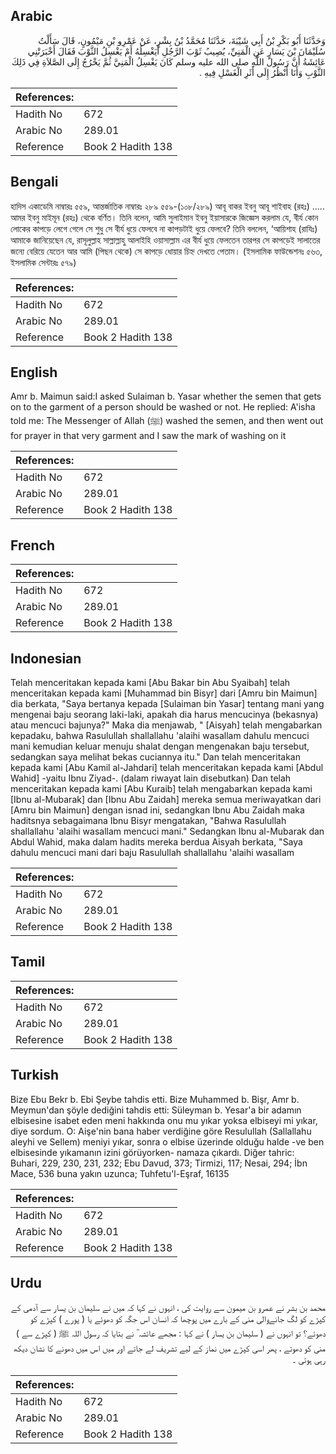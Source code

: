 ## Arabic


<div dir="rtl" lang="ar" style={{fontSize:'larger',backgroundColor:'#f8f9fa',padding:20}}>
وَحَدَّثَنَا أَبُو بَكْرِ بْنُ أَبِي شَيْبَةَ، حَدَّثَنَا مُحَمَّدُ بْنُ بِشْرٍ، عَنْ عَمْرِو بْنِ مَيْمُونٍ، قَالَ سَأَلْتُ سُلَيْمَانَ بْنَ يَسَارٍ عَنِ الْمَنِيِّ، يُصِيبُ ثَوْبَ الرَّجُلِ أَيَغْسِلُهُ أَمْ يَغْسِلُ الثَّوْبَ فَقَالَ أَخْبَرَتْنِي عَائِشَةُ أَنَّ رَسُولَ اللَّهِ صلى الله عليه وسلم كَانَ يَغْسِلُ الْمَنِيَّ ثُمَّ يَخْرُجُ إِلَى الصَّلاَةِ فِي ذَلِكَ الثَّوْبِ وَأَنَا أَنْظُرُ إِلَى أَثَرِ الْغَسْلِ فِيهِ ‏.‏
</div>
<div style={{backgroundColor:'#f8f9fa',padding:20, marginBottom: 10}}><table> <thead> <tr> <th>References:</th> <th></th> </tr> </thead> <tbody><tr><td>Hadith No</td><td>672</td></tr><tr><td>Arabic No</td><td>289.01</td></tr><tr><td>Reference</td><td>Book 2 Hadith 138</td></tr></tbody></table></div>

## Bengali


<div dir="ltr" lang="bn" style={{fontSize:'larger',backgroundColor:'#f8f9fa',padding:20}}>
হাদিস একাডেমি নাম্বারঃ ৫৫৯, আন্তর্জাতিক নাম্বারঃ ২৮৯ ৫৫৯-(১০৮/২৮৯) আবূ বাকর ইবনু আবূ শাইবাহ (রহঃ) ..... আমর ইবনু মাইমূন (রহঃ) থেকে বর্ণিত। তিনি বলেন, আমি সুলাইমান ইবনু ইয়াসারকে জিজ্ঞেস করলাম যে, বীর্য কোন লোকের কাপড়ে লেগে গেলে সে শুধু সে বীর্য ধুয়ে ফেলবে না কাপড়টাই ধুয়ে ফেলবে? তিনি বললেন, ‘আয়িশাহ (রাযিঃ) আমাকে জানিয়েছেন যে, রাসূলুল্লাহ সাল্লাল্লাহু আলাইহি ওয়াসাল্লাম এর বীর্য ধুয়ে ফেলতেন তারপর সে কাপড়েই সালাতের জন্যে বেরিয়ে যেতেন আর আমি (পিছন থেকে) সে কাপড়ে ধোয়ার চিহ্ন দেখতে পেতাম। (ইসলামিক ফাউন্ডেশনঃ ৫৬৩, ইসলামিক সেন্টারঃ ৫৭৯)
</div>
<div style={{backgroundColor:'#f8f9fa',padding:20, marginBottom: 10}}><table> <thead> <tr> <th>References:</th> <th></th> </tr> </thead> <tbody><tr><td>Hadith No</td><td>672</td></tr><tr><td>Arabic No</td><td>289.01</td></tr><tr><td>Reference</td><td>Book 2 Hadith 138</td></tr></tbody></table></div>

## English


<div dir="ltr" lang="en" style={{fontSize:'larger',backgroundColor:'#f8f9fa',padding:20}}>
Amr b. Maimun said:I asked Sulaiman b. Yasar whether the semen that gets on to the garment of a person should be washed or not. He replied: A'isha told me: The Messenger of Allah (ﷺ) washed the semen, and then went out for prayer in that very garment and I saw the mark of washing on it
</div>
<div style={{backgroundColor:'#f8f9fa',padding:20, marginBottom: 10}}><table> <thead> <tr> <th>References:</th> <th></th> </tr> </thead> <tbody><tr><td>Hadith No</td><td>672</td></tr><tr><td>Arabic No</td><td>289.01</td></tr><tr><td>Reference</td><td>Book 2 Hadith 138</td></tr></tbody></table></div>

## French


<div dir="ltr" lang="fr" style={{fontSize:'larger',backgroundColor:'#f8f9fa',padding:20}}>

</div>
<div style={{backgroundColor:'#f8f9fa',padding:20, marginBottom: 10}}><table> <thead> <tr> <th>References:</th> <th></th> </tr> </thead> <tbody><tr><td>Hadith No</td><td>672</td></tr><tr><td>Arabic No</td><td>289.01</td></tr><tr><td>Reference</td><td>Book 2 Hadith 138</td></tr></tbody></table></div>

## Indonesian


<div dir="ltr" lang="id" style={{fontSize:'larger',backgroundColor:'#f8f9fa',padding:20}}>
Telah menceritakan kepada kami [Abu Bakar bin Abu Syaibah] telah menceritakan kepada kami [Muhammad bin Bisyr] dari [Amru bin Maimun] dia berkata, "Saya bertanya kepada [Sulaiman bin Yasar] tentang mani yang mengenai baju seorang laki-laki, apakah dia harus mencucinya (bekasnya) atau mencuci bajunya?" Maka dia menjawab, " [Aisyah] telah mengabarkan kepadaku, bahwa Rasulullah shallallahu 'alaihi wasallam dahulu mencuci mani kemudian keluar menuju shalat dengan mengenakan baju tersebut, sedangkan saya melihat bekas cuciannya itu." Dan telah menceritakan kepada kami [Abu Kamil al-Jahdari] telah menceritakan kepada kami [Abdul Wahid] -yaitu Ibnu Ziyad-. (dalam riwayat lain disebutkan) Dan telah menceritakan kepada kami [Abu Kuraib] telah mengabarkan kepada kami [Ibnu al-Mubarak] dan [Ibnu Abu Zaidah] mereka semua meriwayatkan dari [Amru bin Maimun] dengan isnad ini, sedangkan Ibnu Abu Zaidah maka haditsnya sebagaimana Ibnu Bisyr mengatakan, "Bahwa Rasulullah shallallahu 'alaihi wasallam mencuci mani." Sedangkan Ibnu al-Mubarak dan Abdul Wahid, maka dalam hadits mereka berdua Aisyah berkata, "Saya dahulu mencuci mani dari baju Rasulullah shallallahu 'alaihi wasallam
</div>
<div style={{backgroundColor:'#f8f9fa',padding:20, marginBottom: 10}}><table> <thead> <tr> <th>References:</th> <th></th> </tr> </thead> <tbody><tr><td>Hadith No</td><td>672</td></tr><tr><td>Arabic No</td><td>289.01</td></tr><tr><td>Reference</td><td>Book 2 Hadith 138</td></tr></tbody></table></div>

## Tamil


<div dir="ltr" lang="ta" style={{fontSize:'larger',backgroundColor:'#f8f9fa',padding:20}}>

</div>
<div style={{backgroundColor:'#f8f9fa',padding:20, marginBottom: 10}}><table> <thead> <tr> <th>References:</th> <th></th> </tr> </thead> <tbody><tr><td>Hadith No</td><td>672</td></tr><tr><td>Arabic No</td><td>289.01</td></tr><tr><td>Reference</td><td>Book 2 Hadith 138</td></tr></tbody></table></div>

## Turkish


<div dir="ltr" lang="tr" style={{fontSize:'larger',backgroundColor:'#f8f9fa',padding:20}}>
Bize Ebu Bekr b. Ebi Şeybe tahdis etti. Bize Muhammed b. Bişr, Amr b. Meymun'dan şöyle dediğini tahdis etti: Süleyman b. Yesar'a bir adamın elbisesine isabet eden meni hakkında onu mu yıkar yoksa elbiseyi mi yıkar, diye sordum. O: Aişe'nin bana haber verdiğine göre Resulullah (Sallallahu aleyhi ve Sellem) meniyi yıkar, sonra o elbise üzerinde olduğu halde -ve ben elbisesinde yıkamanın izini görüyorken- namaza çıkardı. Diğer tahric: Buhari, 229, 230, 231, 232; Ebu Davud, 373; Tirmizi, 117; Nesai, 294; İbn Mace, 536 buna yakın uzunca; Tuhfetu'l-Eşraf, 16135
</div>
<div style={{backgroundColor:'#f8f9fa',padding:20, marginBottom: 10}}><table> <thead> <tr> <th>References:</th> <th></th> </tr> </thead> <tbody><tr><td>Hadith No</td><td>672</td></tr><tr><td>Arabic No</td><td>289.01</td></tr><tr><td>Reference</td><td>Book 2 Hadith 138</td></tr></tbody></table></div>

## Urdu


<div dir="rtl" lang="ur" style={{fontSize:'larger',backgroundColor:'#f8f9fa',padding:20}}>
محمد بن بشر نے عمرو بن میمون سے روایت کی ، انہوں نے کہا کہ میں نے سلیمان بن یسار سے آدمی کے کپڑے کو لگ جانےوالی منی کے بارے میں پوچھا کہ انسان اس جگہ کو دھوئے یا ( پورے ) کپڑے کو دھوئے؟ تو انہوں نے ( سلیمان بن یسار ) نے کہا : مجھے عائشہ ؓ نے بتایا کہ رسول اللہ ﷺ ( کپڑے سے ) منی کو دھوتے ، پھر اسی کپڑے میں نماز کے لیے تشریف لے جاتے اور میں اس میں دھونے کا نشان دیکھ رہی ہوتی ۔
</div>
<div style={{backgroundColor:'#f8f9fa',padding:20, marginBottom: 10}}><table> <thead> <tr> <th>References:</th> <th></th> </tr> </thead> <tbody><tr><td>Hadith No</td><td>672</td></tr><tr><td>Arabic No</td><td>289.01</td></tr><tr><td>Reference</td><td>Book 2 Hadith 138</td></tr></tbody></table></div>